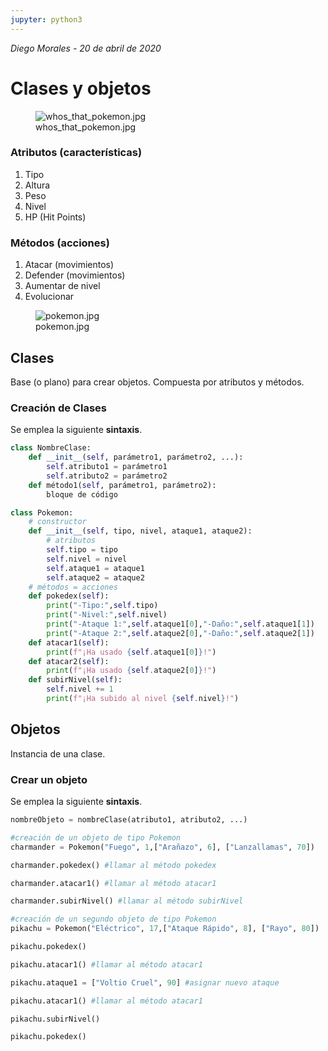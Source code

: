 ```yaml
---
jupyter: python3
---
```


*Diego Morales - 20 de abril de 2020*

# Clases y objetos

![whos_that_pokemon.jpg](attachment:whos_that_pokemon.jpg)

### Atributos (características)
1. Tipo
2. Altura
3. Peso
4. Nivel
5. HP (Hit Points)

### Métodos (acciones)
1. Atacar (movimientos)
2. Defender (movimientos)
3. Aumentar de nivel
4. Evolucionar

![pokemon.jpg](attachment:pokemon.jpg)

## Clases
Base (o plano) para crear objetos. Compuesta por atributos y métodos.

### Creación de Clases
Se emplea la siguiente **sintaxis**.
```Python
class NombreClase:
    def __init__(self, parámetro1, parámetro2, ...):
        self.atributo1 = parámetro1
        self.atributo2 = parámetro2
    def método1(self, parámetro1, parámetro2):
        bloque de código
```

```python
class Pokemon:
    # constructor
    def __init__(self, tipo, nivel, ataque1, ataque2):
        # atributos
        self.tipo = tipo
        self.nivel = nivel
        self.ataque1 = ataque1
        self.ataque2 = ataque2
    # métodos = acciones
    def pokedex(self):
        print("-Tipo:",self.tipo)
        print("-Nivel:",self.nivel)
        print("-Ataque 1:",self.ataque1[0],"-Daño:",self.ataque1[1])
        print("-Ataque 2:",self.ataque2[0],"-Daño:",self.ataque2[1])
    def atacar1(self):
        print(f"¡Ha usado {self.ataque1[0]}!")
    def atacar2(self):
        print(f"¡Ha usado {self.ataque2[0]}!")
    def subirNivel(self):
        self.nivel += 1
        print(f"¡Ha subido al nivel {self.nivel}!")
```

## Objetos
Instancia de una clase.

### Crear un objeto
Se emplea la siguiente **sintaxis**.
```Python
nombreObjeto = nombreClase(atributo1, atributo2, ...)
```

```python
#creación de un objeto de tipo Pokemon
charmander = Pokemon("Fuego", 1,["Arañazo", 6], ["Lanzallamas", 70])
```


```python
charmander.pokedex() #llamar al método pokedex
```

```python
charmander.atacar1() #llamar al método atacar1
```

```python
charmander.subirNivel() #llamar al método subirNivel
```

```python
#creación de un segundo objeto de tipo Pokemon
pikachu = Pokemon("Eléctrico", 17,["Ataque Rápido", 8], ["Rayo", 80])
```

```python
pikachu.pokedex()
```

```python
pikachu.atacar1() #llamar al método atacar1
```

```python
pikachu.ataque1 = ["Voltio Cruel", 90] #asignar nuevo ataque
```

```python
pikachu.atacar1() #llamar al método atacar1
```

```python
pikachu.subirNivel()
```

```python
pikachu.pokedex()
```


